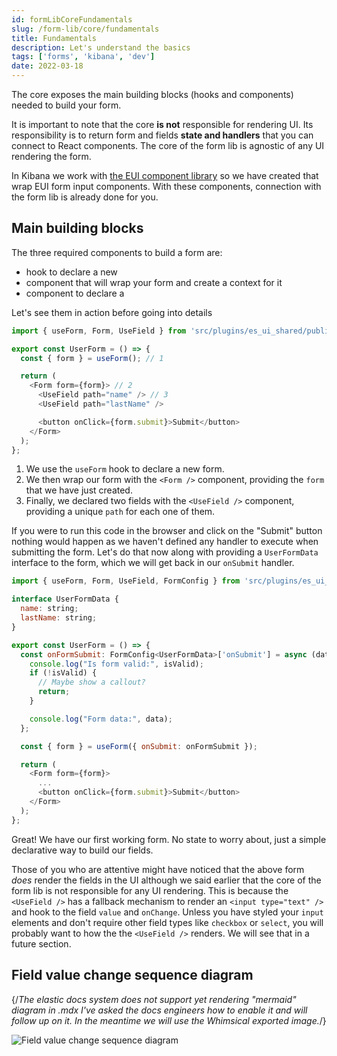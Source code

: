 ```yaml
---
id: formLibCoreFundamentals
slug: /form-lib/core/fundamentals
title: Fundamentals
description: Let's understand the basics
tags: ['forms', 'kibana', 'dev']
date: 2022-03-18
---
```


The core exposes the main building blocks (hooks and components) needed to build your form.

It is important to note that the core **is not** responsible for rendering UI. Its responsibility is to return form and fields **state and handlers** that you can connect to React components. The core of the form lib is agnostic of any UI rendering the form.

In Kibana we work with [the EUI component library](https://elastic.github.io/eui) so we have created <DocLink id="formLibHelpersComponents" text="field components"/> that wrap EUI form input components. With these components, connection with the form lib is already done for you.  

## Main building blocks

The three required components to build a form are:

- <DocLink id="formLibCoreUseForm" text="useForm()"/> hook to declare a new <DocLink id="formLibCoreFormHook" text="form"/>
- <DocLink id="formLibCoreFormComponent" text="<Form />"/> component that will wrap your form and create a context for it
- <DocLink id="formLibCoreUseField" text="<UseField />"/> component to declare a <DocLink id="formLibCoreFieldHook" text="field"/>

Let's see them in action before going into details

```js
import { useForm, Form, UseField } from 'src/plugins/es_ui_shared/public';

export const UserForm = () => {
  const { form } = useForm(); // 1

  return (
    <Form form={form}> // 2
      <UseField path="name" /> // 3 
      <UseField path="lastName" />

      <button onClick={form.submit}>Submit</button>
    </Form>
  );
};
```

1. We use the `useForm` hook to declare a new form.
2. We then wrap our form with the `<Form />` component, providing the `form` that we have just created.
3. Finally, we declared two fields with the `<UseField />` component, providing a unique `path` for each one of them.

If you were to run this code in the browser and click on the "Submit" button nothing would happen as we haven't defined any handler to execute when submitting the form. Let's do that now along with providing a `UserFormData` interface to the form, which we will get back in our `onSubmit` handler.

```js
import { useForm, Form, UseField, FormConfig } from 'src/plugins/es_ui_shared/public';

interface UserFormData {
  name: string;
  lastName: string;
}

export const UserForm = () => {
  const onFormSubmit: FormConfig<UserFormData>['onSubmit'] = async (data, isValid) => {
    console.log("Is form valid:", isValid);
    if (!isValid) {
      // Maybe show a callout?
      return;
    }

    console.log("Form data:", data);
  };

  const { form } = useForm({ onSubmit: onFormSubmit });

  return (
    <Form form={form}>
      ...
      <button onClick={form.submit}>Submit</button>
    </Form>
  );
};
```

Great! We have our first working form. No state to worry about, just a simple declarative way to build our fields.

Those of you who are attentive might have noticed that the above form _does_ render the fields in the UI although we said earlier that the core of the form lib is not responsible for any UI rendering. This is because the `<UseField />` has a fallback mechanism to render an `<input type="text" />` and hook to the field `value` and `onChange`. Unless you have styled your `input` elements and don't require other field types like `checkbox` or `select`, you will probably want to <DocLink id="formLibExampleStyleFields" text="customize"/> how the the `<UseField />` renders. We will see that in a future section.

## Field value change sequence diagram

{/*The elastic docs system does not support yet rendering "mermaid" diagram
in .mdx I've asked the docs engineers how to enable it and will follow up on it.
In the meantime we will use the Whimsical exported image.*/}

![Field value change sequence diagram](form_lib_field_value_change.png)